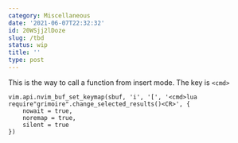 ```yaml
---
category: Miscellaneous
date: '2021-06-07T22:32:32'
id: 20WSjj2lDoze
slug: /tbd
status: wip
title: ''
type: post
---
```


This is the way to call a function from insert mode. The key is `<cmd>`



    vim.api.nvim_buf_set_keymap(sbuf, 'i', '[', '<cmd>lua require"grimoire".change_selected_results()<CR>', {
        nowait = true,
        noremap = true,
        silent = true
    })